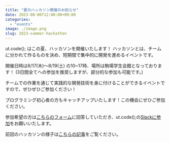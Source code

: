 ```yaml
---
title: "夏のハッカソン開催のお知らせ"
date: 2023-08-06T12:00:00+09:00
categories:
  - "events"
image: ./image.png
slug: 2023-summer-hackathon
---
```


ut.code(); はこの夏、ハッカソンを開催いたします！
ハッカソンとは、チームに分かれて作るものを決め、短期間で集中的に開発を進めるイベントです。

開催日時は8/17(木)～8/19(土) の10~17時、場所は駒場学生会館となっております！
(3日間全てへの参加を推奨しますが、部分的な参加も可能です。)

チームでの作業を通じて実践的な開発技術を身に付けることができるイベントですので、ぜひぜひご参加ください！

プログラミング初心者の方もキャッチアップいたします！この機会にぜひご参加ください。

参加希望の方は[こちらのフォーム](https://forms.gle/C2MufQXgWpfJ8hZD9)に回答していただき、ut.code();の[Slackに参加](../../join)をお願いいたします。

前回のハッカソンの様子は[こちらの記事](../hackathon-202206)をご覧ください。
